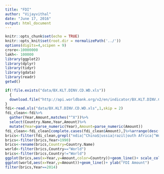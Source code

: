 ```yaml
---
title: "FDI"
author: "Vijayvithal"
date: "June 17, 2016"
output: html_document
---
```


```r
knitr::opts_chunk$set(echo = TRUE)
knitr::opts_knit$set(root.dir = normalizePath('../'))
options(digits=4,scipen = 9)
crore<-10000000
lakh<- 100000
library(ggplot2)
library(dplyr)
library(tidyr)
library(gdata)
library(readr)
getwd()
```
```r
if(!file.exists("data/BX.KLT.DINV.CD.WD.xls"))
  {
  download.file("http://api.worldbank.org/v2/en/indicator/BX.KLT.DINV.CD.WD?downloadformat=excel","data/BX.KLT.DINV.CD.WD.xls",mode="wb")
}
fdi<-read.xls("data/BX.KLT.DINV.CD.WD.xls",1,skip = 2)
fdi_clean<-fdi%>%
  gather(Year,Amount,matches("^X"))%>%
  select(Country.Name,Year,Amount)%>%
  mutate(Year=parse_numeric(Year),Amount=parse_numeric(Amount))
fdi_clean<-fdi_clean[complete.cases(fdi_clean$Amount),]%>%arrange(desc(Amount))
brics<-filter(fdi_clean,grepl("ndia|^China$|ussia|razil|outh Africa|^World$",fdi_clean$Country.Name))
brics<-filter(brics,Year>1990)
brics<-rename(brics,Country=Country.Name)
world<-filter(brics,Country=="World")
brics<-filter(brics,Country!="World")
ggplot(brics,aes(x=Year,y=Amount,color=Country))+geom_line()+ scale_color_manual(values = c("green","blue","red","black","cyan"))+ylab("FDI Amount")
ggplot(world,aes(x=Year,y=Amount))+geom_line()+ ylab("FDI Amount")
filter(brics,Year==2014)

```
